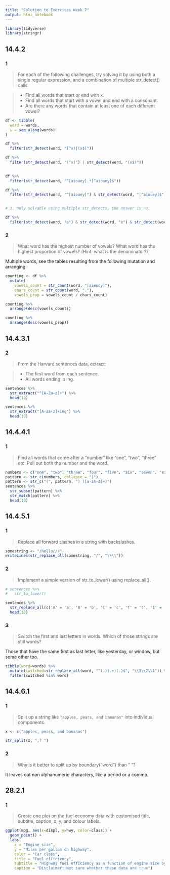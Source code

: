 ```yaml
---
title: "Solution to Exercises Week 7"
output: html_notebook
---
```

```r
library(tidyverse)
library(stringr)
```

## 14.4.2

### 1

> For each of the following challenges, try solving it by using both a single regular expression, and a combination of multiple str_detect() calls.

> - Find all words that start or end with x.
- Find all words that start with a vowel and end with a consonant.
- Are there any words that contain at least one of each different vowel?

```r

df <- tibble(
  word = words,
  i = seq_along(words)
)

df %>%
  filter(str_detect(word, "(^x)|(x$)"))

df %>% 
  filter(str_detect(word, "(^x)") | str_detect(word, "(x$)"))
  

df %>%
  filter(str_detect(word, "^[aiouey].*[^aiouey]$"))

df %>%
  filter(str_detect(word, "^[aiouey]") & str_detect(word, "[^aiouey]$"))


# 3. Only solvable using multiple str_detects, the answer is no.

df %>%
  filter(str_detect(word, "a") & str_detect(word, "e") & str_detect(word, "i") & str_detect(word, "u") & str_detect(word, "o"))

```

### 2

> What word has the highest number of vowels? What word has the highest proportion of vowels? (Hint: what is the denominator?)

Multiple words, see the tables resulting from the following mutation and arranging.

```r
counting <- df %>%
  mutate(
    vowels_count = str_count(word, "[aieuoy]"),
    chars_count = str_count(word, "."),
    vowels_prop = vowels_count / chars_count)

counting %>%
  arrange(desc(vowels_count))

counting %>%
  arrange(desc(vowels_prop))

```

## 14.4.3.1

### 2

> From the Harvard sentences data, extract:

> - The first word from each sentence.
> - All words ending in ing.

```r
sentences %>%
  str_extract("^[A-Za-z]+") %>%
  head(10)

sentences %>%
  str_extract("[A-Za-z]+ing") %>%
  head(10)

```

## 14.4.4.1 

### 1

> Find all words that come after a “number” like “one”, “two”, “three” etc. Pull out both the number and the word.

```r

numbers <- c("one", "two", "three", "four", "five", "six", "seven", "eight", "nine", "ten")
pattern <- str_c(numbers, collapse = "|")
pattern <- str_c("(", pattern, ") ([a-zA-Z]+)")
sentences %>%
  str_subset(pattern) %>%
  str_match(pattern) %>%
  head(10)

```

## 14.4.5.1

### 1

> Replace all forward slashes in a string with backslashes.

```r
somestring <- "/hello///"
writeLines(str_replace_all(somestring, "/", "\\\\"))
```

### 2

> Implement a simple version of str_to_lower() using replace_all().

```r
# sentences %>%
#   str_to_lower()

sentences %>%
  str_replace_all(c('A' = 'a', 'B' = 'b', 'C' = 'c', 'T' = 't', 'I' = 'i')) %>% # etc. 
  head(10)

```


### 3

> Switch the first and last letters in words. Which of those strings are still words?

Those that have the same first as last letter, like yesterday, or window, but some other too.

```r
tibble(word=words) %>%
  mutate(switched=str_replace_all(word, "^(.)(.+)(.)$", "\\3\\2\\1")) %>%
  filter(switched %in% word)
```

## 14.4.6.1

### 1

> Split up a string like ```"apples, pears, and bananas"``` into individual components.

```r
x <- c("apples, pears, and bananas")

str_split(x, ",? ")

```

### 2 

> Why is it better to split up by boundary("word") than " "?

It leaves out non alphanumeric characters, like a period or a comma.


## 28.2.1

### 1

> Create one plot on the fuel economy data with customised title, subtitle, caption, x, y, and colour labels.

```r
ggplot(mpg, aes(x=displ, y=hwy, color=class)) +
  geom_point() + 
  labs(
    x = "Engine size",
    y = "Miles per gallon on highway",
    color = "Car class",
    title = "Fuel efficiency",
    subtitle = "Highway fuel efficiency as a function of engine size by car class",
    caption = "Disclaimer: Not sure whether these data are true")
```